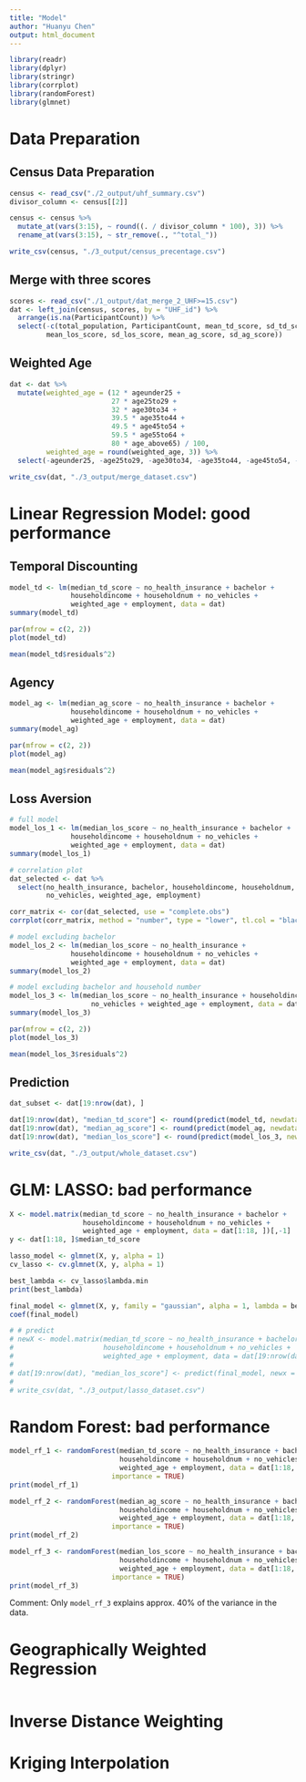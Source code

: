 ```yaml
---
title: "Model"
author: "Huanyu Chen"
output: html_document
---
```


```r
library(readr)
library(dplyr)
library(stringr)
library(corrplot)
library(randomForest)
library(glmnet)
```


# Data Preparation

## Census Data Preparation

```r
census <- read_csv("./2_output/uhf_summary.csv")
divisor_column <- census[[2]]

census <- census %>%
  mutate_at(vars(3:15), ~ round((. / divisor_column * 100), 3)) %>%
  rename_at(vars(3:15), ~ str_remove(., "^total_"))

write_csv(census, "./3_output/census_precentage.csv")
```

## Merge with three scores

```r
scores <- read_csv("./1_output/dat_merge_2_UHF>=15.csv")
dat <- left_join(census, scores, by = "UHF_id") %>%
  arrange(is.na(ParticipantCount)) %>%
  select(-c(total_population, ParticipantCount, mean_td_score, sd_td_score,
         mean_los_score, sd_los_score, mean_ag_score, sd_ag_score))
```

## Weighted Age

```r
dat <- dat %>%
  mutate(weighted_age = (12 * ageunder25 +
                         27 * age25to29 +
                         32 * age30to34 +
                         39.5 * age35to44 +
                         49.5 * age45to54 +
                         59.5 * age55to64 +
                         80 * age_above65) / 100,
         weighted_age = round(weighted_age, 3)) %>%
  select(-ageunder25, -age25to29, -age30to34, -age35to44, -age45to54, -age55to64, -age_above65)

write_csv(dat, "./3_output/merge_dataset.csv")
```


# Linear Regression Model: good performance

## Temporal Discounting

```r
model_td <- lm(median_td_score ~ no_health_insurance + bachelor +
               householdincome + householdnum + no_vehicles +
               weighted_age + employment, data = dat)
summary(model_td)

par(mfrow = c(2, 2))
plot(model_td)

mean(model_td$residuals^2)
```

## Agency

```r
model_ag <- lm(median_ag_score ~ no_health_insurance + bachelor +
               householdincome + householdnum + no_vehicles +
               weighted_age + employment, data = dat)
summary(model_ag)

par(mfrow = c(2, 2))
plot(model_ag)

mean(model_ag$residuals^2)
```

## Loss Aversion

```r
# full model
model_los_1 <- lm(median_los_score ~ no_health_insurance + bachelor +
               householdincome + householdnum + no_vehicles +
               weighted_age + employment, data = dat)
summary(model_los_1)

# correlation plot
dat_selected <- dat %>%
  select(no_health_insurance, bachelor, householdincome, householdnum,
         no_vehicles, weighted_age, employment)

corr_matrix <- cor(dat_selected, use = "complete.obs")
corrplot(corr_matrix, method = "number", type = "lower", tl.col = "black")

# model excluding bachelor
model_los_2 <- lm(median_los_score ~ no_health_insurance + 
               householdincome + householdnum + no_vehicles +
               weighted_age + employment, data = dat)
summary(model_los_2)

# model excluding bachelor and household number
model_los_3 <- lm(median_los_score ~ no_health_insurance + householdincome + 
                    no_vehicles + weighted_age + employment, data = dat)
summary(model_los_3)

par(mfrow = c(2, 2))
plot(model_los_3)

mean(model_los_3$residuals^2)
```

## Prediction

```r
dat_subset <- dat[19:nrow(dat), ]

dat[19:nrow(dat), "median_td_score"] <- round(predict(model_td, newdata = dat_subset), 2)
dat[19:nrow(dat), "median_ag_score"] <- round(predict(model_ag, newdata = dat_subset), 2)
dat[19:nrow(dat), "median_los_score"] <- round(predict(model_los_3, newdata = dat_subset), 2)

write_csv(dat, "./3_output/whole_dataset.csv")
```

# GLM: LASSO: bad performance

```r
X <- model.matrix(median_td_score ~ no_health_insurance + bachelor + 
                  householdincome + householdnum + no_vehicles + 
                  weighted_age + employment, data = dat[1:18, ])[,-1]
y <- dat[1:18, ]$median_td_score

lasso_model <- glmnet(X, y, alpha = 1)
cv_lasso <- cv.glmnet(X, y, alpha = 1)

best_lambda <- cv_lasso$lambda.min
print(best_lambda)

final_model <- glmnet(X, y, family = "gaussian", alpha = 1, lambda = best_lambda)
coef(final_model)

# # predict
# newX <- model.matrix(median_td_score ~ no_health_insurance + bachelor + 
#                      householdincome + householdnum + no_vehicles + 
#                      weighted_age + employment, data = dat[19:nrow(dat), ])[,-1]
# 
# dat[19:nrow(dat), "median_los_score"] <- predict(final_model, newx = newX, s = best_lambda)
# 
# write_csv(dat, "./3_output/lasso_dataset.csv")
```

# Random Forest: bad performance

```r
model_rf_1 <- randomForest(median_td_score ~ no_health_insurance + bachelor + 
                           householdincome + householdnum + no_vehicles + 
                           weighted_age + employment, data = dat[1:18, ], 
                         importance = TRUE)
print(model_rf_1)

model_rf_2 <- randomForest(median_ag_score ~ no_health_insurance + bachelor + 
                           householdincome + householdnum + no_vehicles + 
                           weighted_age + employment, data = dat[1:18, ], 
                         importance = TRUE)
print(model_rf_2)

model_rf_3 <- randomForest(median_los_score ~ no_health_insurance + bachelor + 
                           householdincome + householdnum + no_vehicles + 
                           weighted_age + employment, data = dat[1:18, ], 
                         importance = TRUE)
print(model_rf_3)
```

Comment: Only `model_rf_3` explains approx. 40% of the variance in the data.

# Geographically Weighted Regression

```r

```


# Inverse Distance Weighting

# Kriging Interpolation